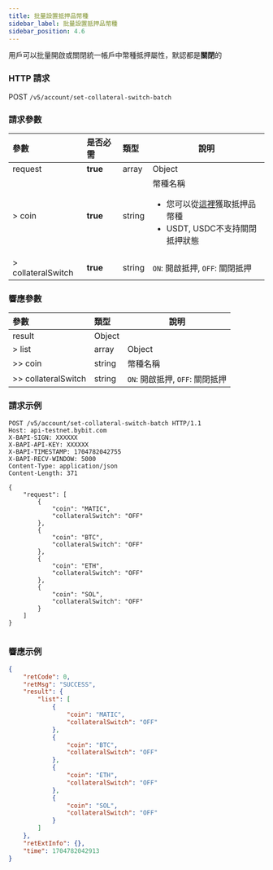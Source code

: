 ```yaml
---
title: 批量設置抵押品幣種
sidebar_label: 批量設置抵押品幣種
sidebar_position: 4.6
---
```

用戶可以批量開啟或關閉統一帳戶中幣種抵押屬性，默認都是**關閉**的

### HTTP 請求
POST `/v5/account/set-collateral-switch-batch`

### 請求參數
| 參數 | 是否必需 | 類型| 說明 |
|:----- |:-------|:-----|------ |
|request |**true** |array |Object|
|> coin |**true** |string |幣種名稱 <ul><li>您可以從[這裡](collateral-info)獲取抵押品幣種</li><li>USDT, USDC不支持關閉抵押狀態</li></ul>|
|> collateralSwitch |**true** |string |`ON`: 開啟抵押, `OFF`: 關閉抵押|

### 響應參數
| 參數 | 類型 | 說明|
|:----- |:-----|------ |
|result |Object | |
|> list |array |Object|
|>> coin |string |幣種名稱|
|>> collateralSwitch |string |`ON`: 開啟抵押, `OFF`: 關閉抵押|

### 請求示例

<Tabs groupId="programming-languages">
<TabItem value="http" label="HTTP">

```http
POST /v5/account/set-collateral-switch-batch HTTP/1.1
Host: api-testnet.bybit.com
X-BAPI-SIGN: XXXXXX
X-BAPI-API-KEY: XXXXXX
X-BAPI-TIMESTAMP: 1704782042755
X-BAPI-RECV-WINDOW: 5000
Content-Type: application/json
Content-Length: 371

{
    "request": [
        {
            "coin": "MATIC",
            "collateralSwitch": "OFF"
        },
        {
            "coin": "BTC",
            "collateralSwitch": "OFF"
        },
        {
            "coin": "ETH",
            "collateralSwitch": "OFF"
        },
        {
            "coin": "SOL",
            "collateralSwitch": "OFF"
        }
    ]
}
```

</TabItem>
<TabItem value="python" label="Python">

```python

```

</TabItem>
</Tabs>

### 響應示例

```json
{
    "retCode": 0,
    "retMsg": "SUCCESS",
    "result": {
        "list": [
            {
                "coin": "MATIC",
                "collateralSwitch": "OFF"
            },
            {
                "coin": "BTC",
                "collateralSwitch": "OFF"
            },
            {
                "coin": "ETH",
                "collateralSwitch": "OFF"
            },
            {
                "coin": "SOL",
                "collateralSwitch": "OFF"
            }
        ]
    },
    "retExtInfo": {},
    "time": 1704782042913
}
```